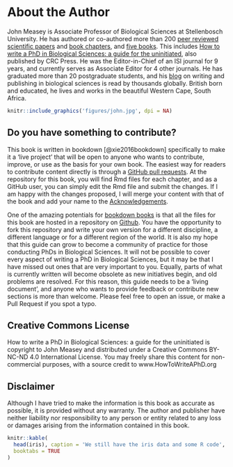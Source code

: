 
# About the Author {- #author}

John Measey is Associate Professor of Biological Sciences at Stellenbosch University. He has authored or co-authored more than 200 [peer reviewed scientific papers](http://john.measey.com/Publications/Journal-Articles) and [book chapters](http://john.measey.com/Publications/Book-Chapters), and [five books](http://john.measey.com/Publications/Books). This includes [How to write a PhD in Biological Sciences: a guide for the uninitiated](http://www.howtowriteaphd.org/), also published by CRC Press. He was the Editor-in-Chief of an ISI journal for 9 years, and currently serves as Associate Editor for 4 other journals. He has graduated more than 20 postgraduate students, and his [blog](http://john.measey.com/Blog) on writing and publishing in biological sciences is read by thousands globally. British born and educated, he lives and works in the beautiful Western Cape, South Africa.

```{r fig.align='right', echo=FALSE, include=identical(knitr:::pandoc_to(), 'html'), fig.link='http://john.measey.com/About-Me'}
knitr::include_graphics('figures/john.jpg', dpi = NA)
```


## Do you have something to contribute? {- #contribute}

This book is written in bookdown [@xie2016bookdown] specifically to make it a 'live project' that will be open to anyone who wants to contribute, improve, or use as the basis for your own book. The easiest way for readers to contribute content directly is through a [GitHub pull requests](https://help.github.com/articles/about-pull-requests/). At the repository for this book, you will find Rmd files for each chapter, and as a GitHub user, you can simply edit the Rmd file and submit the changes. If I am happy with the changes proposed, I will merge your content with that of the book and add your name to the [Acknowledgements](#acknowledge). 

One of the amazing potentials for [bookdown books](https://bookdown.org/) is that all the files for this book are hosted in a repository on [Github](https://github.com/johnmeasey/How-to-publish-in-Biological-Sciences/tree/main). You have the opportunity to fork this repository and write your own version for a different discipline, a different language or for a different region of the world. It is also my hope that this guide can grow to become a community of practice for those conducting PhDs in Biological Sciences. It will not be possible to cover every aspect of writing a PhD in Biological Sciences, but it may be that I have missed out ones that are very important to you. Equally, parts of what is currently written will become obsolete as new initiatives begin, and old problems are resolved. For this reason, this guide needs to be a 'living document', and anyone who wants to provide feedback or contribute new sections is more than welcome. Please feel free to open an issue, or make a Pull Request if you spot a typo. 



## Creative Commons License {-}
How to write a PhD in Biological Sciences: a guide for the uninitiated is copyright to John Measey and distributed under a Creative Commons BY-NC-ND 4.0 International License. You may freely share this content for non-commercial purposes, with a source credit to www.HowToWriteAPhD.org

## Disclaimer {-}

Although I have tried to make the information is this book as accurate as possible, it is provided without any warranty. The author and publisher have neither liability nor responsibility to any person or entity related to any loss or damages arising from the information contained in this book.

```{r iris}
knitr::kable(
  head(iris), caption = 'We still have the iris data and some R code',
  booktabs = TRUE
)
```
